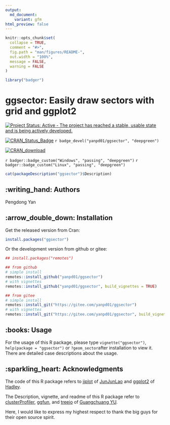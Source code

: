 ```yaml
---
output:
  md_document:
    variant: gfm
html_preview: false
---
```


<!-- README.md is generated from README.Rmd. Please edit that file -->

```r
knitr::opts_chunk$set(
  collapse = TRUE,
  comment = "#>",
  fig.path = "man/figures/README-",
  out.width = "100%",
  message = FALSE,
  warning = FALSE
)
```

```r
library("badger")
```

# ggsector: Easily draw sectors with grid and ggplot2

<!-- badges: start -->
[![Project Status: Active - The project has reached a stable, usable state and is being actively developed.](http://www.repostatus.org/badges/latest/active.svg)](http://www.repostatus.org/#active)

[![CRAN_Status_Badge](https://www.r-pkg.org/badges/version/ggsector)](https://cran.r-project.org/package=ggsector)
`r badge_devel("yanpd01/ggsector", "deepgreen")`


[![CRAN_download](http://cranlogs.r-pkg.org/badges/grand-total/ggsector??color=deepgreen)](https://cran.r-project.org/package=ggsector)
<!-- [![Github All Releases](https://img.shields.io/github/downloads/yanpd01/ggsector/total.svg)]() -->


`r badger::badge_custom("Windows", "passing", "deepgreen")`
`r badger::badge_custom("Linux", "passing", "deepgreen")`
<!-- badges: end -->

```r
cat(packageDescription("ggsector")$Description)
```

## :writing_hand: Authors

Pengdong Yan



## :arrow_double_down: Installation

Get the released version from Cran:

```r
install.packages("ggsector")
```

Or the development version from github or gitee:

```r
## install.packages("remotes")

## from github
# simple install
remotes::install_github("yanpd01/ggsector")
# with vignettes
remotes::install_github("yanpd01/ggsector", build_vignettes = TRUE)

## from gitee
# simple install
remotes::install_git("https://gitee.com/yanpd01/ggsector")
# with vignettes
remotes::install_git("https://gitee.com/yanpd01/ggsector", build_vignettes = TRUE)
```


##  :books: Usage

For the usage of this R package, please type `vignette("ggsector")`,
`help(package = "ggsector")` or `?geom_sector`after installation to view it.
There are detailed case descriptions about the usage.

## :sparkling_heart: Acknowledgments

The code of this R package refers to [jjplot](https://github.com/junjunlab/jjPlot) of [JunJunLao](https://github.com/junjunlab) and [ggplot2](https://github.com/tidyverse/ggplot2) of [Hadley](https://github.com/hadley).

The Description, vignette, and readme of this R package refer to [clusterProfiler](https://github.com/YuLab-SMU/clusterProfiler), [ggfun](https://github.com/YuLab-SMU/ggfun), and [treeio](https://github.com/YuLab-SMU/treeio) of [Guangchuang YU](https://github.com/YuLab-SMU/).

Here, I would like to express my highest respect to thank the big guys for their open source spirit.


